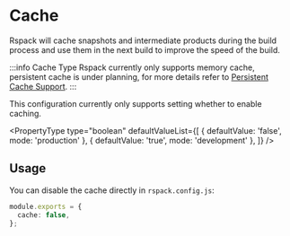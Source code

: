 
# Cache

Rspack will cache snapshots and intermediate products during the build process and use them in the next build to improve the speed of the build.

:::info Cache Type
Rspack currently only supports memory cache, persistent cache is under planning, for more details refer to [Persistent Cache Support](/misc/planning/roadmap#persistent-cache-support).
:::

This configuration currently only supports setting whether to enable caching.

<PropertyType
  type="boolean"
  defaultValueList={[
    { defaultValue: 'false', mode: 'production' },
    { defaultValue: 'true', mode: 'development' },
  ]}
/>

## Usage

You can disable the cache directly in `rspack.config.js`:

```ts title="rspack.config.js"
module.exports = {
  cache: false,
};
```
